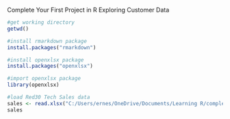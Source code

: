 Complete Your First Project in R
Exploring Customer Data

```{r}
#get working directory
getwd()
```


```{r}
#install rmarkdown package
install.packages("rmarkdown")
```


```{r}
#install openxlsx package
install.packages("openxlsx")

```


```{r}
#import openxlsx package
library(openxlsx)
```


```{r}
#load Red30 Tech Sales data
sales <- read.xlsx("C:/Users/ernes/OneDrive/Documents/Learning R/complete-your-first-project-in-R-3820081-main/complete-your-first-project-in-R-3820081-main/Red30 Tech Sales.xlsx", 1, detectDates = TRUE)
sales
```